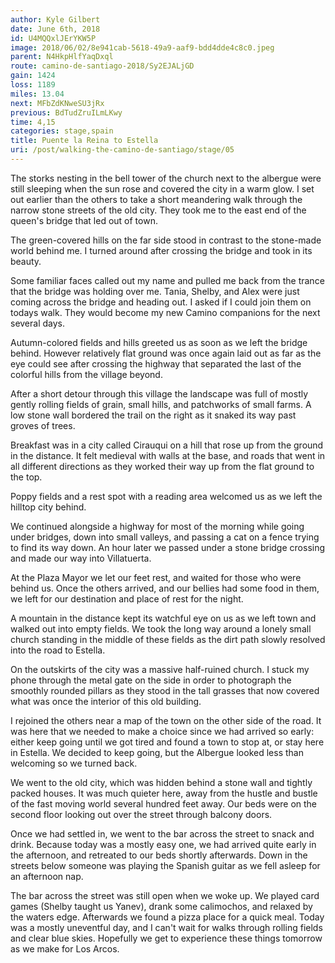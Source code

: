```yaml
---
author: Kyle Gilbert
date: June 6th, 2018
id: U4MQQxlJErYKW5P
image: 2018/06/02/8e941cab-5618-49a9-aaf9-bdd4dde4c8c0.jpeg
parent: N4HkpHlfYaqDxql
route: camino-de-santiago-2018/Sy2EJALjGD
gain: 1424
loss: 1189
miles: 13.04
next: MFbZdKNweSU3jRx
previous: BdTudZruILmLKwy
time: 4,15
categories: stage,spain
title: Puente la Reina to Estella
uri: /post/walking-the-camino-de-santiago/stage/05
---
```


<Stats />

<Route />

The storks nesting in the bell tower of the church next to the albergue
were still sleeping when the sun rose and covered the city in a warm glow. I
set out earlier than the others to take a short meandering walk through the
narrow stone streets of the old city. They took me to the east end of the
queen's bridge that led out of town.

The green-covered hills on the far side stood in contrast to the stone-made
world behind me. I turned around after crossing the bridge and took in its
beauty.

Some familiar faces called out my name and pulled me back from the trance that
the bridge was holding over me. Tania, Shelby, and Alex were just coming across
the bridge and heading out. I asked if I could join them on todays walk. They
would become my new Camino companions for the next several days.

Autumn-colored fields and hills greeted us as soon as we left the bridge behind.
However relatively flat ground was once again laid out as far as the eye could
see after crossing the highway that separated the last of the colorful hills
from the village beyond.

After a short detour through this village the landscape was full of mostly
gently rolling fields of grain, small hills, and patchworks of small farms. A
low stone wall bordered the trail on the right as it snaked its way past groves
of trees.

Breakfast was in a city called Cirauqui on a hill that rose up from the ground
in the distance. It felt medieval with walls at the base, and roads that went
in all different directions as they worked their way up from the flat ground to
the top.

Poppy fields and a rest spot with a reading area welcomed us as we left the
hilltop city behind.

We continued alongside a highway for most of the morning while going under
bridges, down into small valleys, and passing a cat on a fence trying to find
its way down. An hour later we passed under a stone bridge crossing and made
our way into Villatuerta.

At the Plaza Mayor we let our feet rest, and waited for those who were behind
us. Once the others arrived, and our bellies had some food in them, we left for
our destination and place of rest for the night.

A mountain in the distance kept its watchful eye on us as we left town and
walked out into empty fields. We took the long way around a lonely small church
standing in the middle of these fields as the dirt path slowly resolved into
the road to Estella.

On the outskirts of the city was a massive half-ruined church. I stuck my phone
through the metal gate on the side in order to photograph the smoothly rounded
pillars as they stood in the tall grasses that now covered what was once the
interior of this old building.

I rejoined the others near a map of the town on the other side of the road. It
was here that we needed to make a choice since we had arrived so early: either
keep going until we got tired and found a town to stop at, or stay here in
Estella. We decided to keep going, but the Albergue looked less than welcoming
so we turned back.

We went to the old city, which was hidden behind a stone wall and tightly packed
houses. It was much quieter here, away from the hustle and bustle of the fast
moving world several hundred feet away. Our beds were on the second floor
looking out over the street through balcony doors.

Once we had settled in, we went to the bar across the street to snack and drink.
Because today was a mostly easy one, we had arrived quite early in the
afternoon, and retreated to our beds shortly afterwards. Down in the streets
below someone was playing the Spanish guitar as we fell asleep for an afternoon
nap.

The bar across the street was still open when we woke up. We played card games
(Shelby taught us Yanev), drank some calimochos, and relaxed by the waters
edge. Afterwards we found a pizza place for a quick meal. Today was a mostly
uneventful day, and I can't wait for walks through rolling fields and clear
blue skies. Hopefully we get to experience these things tomorrow as we make for
Los Arcos.

